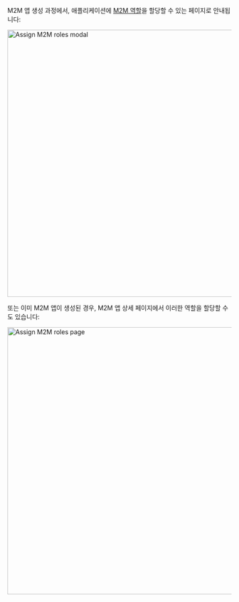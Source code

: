 
M2M 앱 생성 과정에서, 애플리케이션에 [M2M 역할](/authorization/role-based-access-control/configure-roles#define-role-type)을 할당할 수 있는 페이지로 안내됩니다:

<img alt="Assign M2M roles modal" src={AssignM2mRolesModal} width="600px" />

또는 이미 M2M 앱이 생성된 경우, M2M 앱 상세 페이지에서 이러한 역할을 할당할 수도 있습니다:

<img alt="Assign M2M roles page" src={AssignM2mRolesPage} width="600px" />
